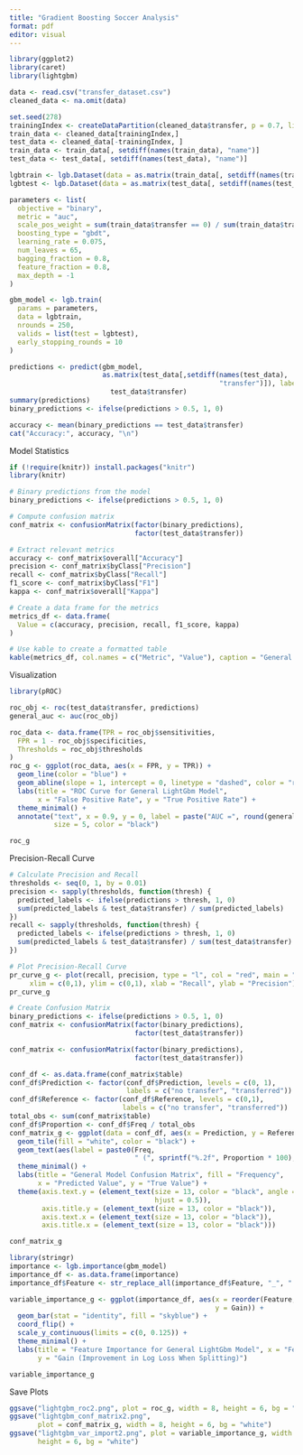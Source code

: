 ```yaml
---
title: "Gradient Boosting Soccer Analysis"
format: pdf
editor: visual
---
```


```r
library(ggplot2)
library(caret)
library(lightgbm)
```

```r
data <- read.csv("transfer_dataset.csv")
cleaned_data <- na.omit(data)

```

```r
set.seed(278)
trainingIndex <- createDataPartition(cleaned_data$transfer, p = 0.7, list = FALSE)
train_data <- cleaned_data[trainingIndex,]
test_data <- cleaned_data[-trainingIndex, ]
train_data <- train_data[, setdiff(names(train_data), "name")]
test_data <- test_data[, setdiff(names(test_data), "name")]
```

```r
lgbtrain <- lgb.Dataset(data = as.matrix(train_data[, setdiff(names(train_data), "transfer")]), label = train_data$transfer)
lgbtest <- lgb.Dataset(data = as.matrix(test_data[, setdiff(names(test_data), "transfer")]), label = test_data$transfer)
```

```r
parameters <- list(
  objective = "binary",
  metric = "auc",
  scale_pos_weight = sum(train_data$transfer == 0) / sum(train_data$transfer == 1),
  boosting_type = "gbdt",
  learning_rate = 0.075,
  num_leaves = 65,
  bagging_fraction = 0.8,
  feature_fraction = 0.8,
  max_depth = -1
)
```

```r
gbm_model <- lgb.train(
  params = parameters,
  data = lgbtrain,
  nrounds = 250,
  valids = list(test = lgbtest),
  early_stopping_rounds = 10
)

```

```r
predictions <- predict(gbm_model,
                       as.matrix(test_data[,setdiff(names(test_data),
                                                    "transfer")]), label =
                         test_data$transfer)
summary(predictions)
binary_predictions <- ifelse(predictions > 0.5, 1, 0)

accuracy <- mean(binary_predictions == test_data$transfer)
cat("Accuracy:", accuracy, "\n")
```

Model Statistics

```r
if (!require(knitr)) install.packages("knitr")
library(knitr)

# Binary predictions from the model
binary_predictions <- ifelse(predictions > 0.5, 1, 0)

# Compute confusion matrix
conf_matrix <- confusionMatrix(factor(binary_predictions),
                               factor(test_data$transfer))

# Extract relevant metrics
accuracy <- conf_matrix$overall["Accuracy"]
precision <- conf_matrix$byClass["Precision"]
recall <- conf_matrix$byClass["Recall"]
f1_score <- conf_matrix$byClass["F1"]
kappa <- conf_matrix$overall["Kappa"]

# Create a data frame for the metrics
metrics_df <- data.frame(
  Value = c(accuracy, precision, recall, f1_score, kappa)
)

# Use kable to create a formatted table
kable(metrics_df, col.names = c("Metric", "Value"), caption = "General Model Evaluation Metrics")
```

Visualization

```r
library(pROC)
```

```r
roc_obj <- roc(test_data$transfer, predictions)
general_auc <- auc(roc_obj)

roc_data <- data.frame(TPR = roc_obj$sensitivities,
  FPR = 1 - roc_obj$specificities,
  Thresholds = roc_obj$thresholds
)
roc_g <- ggplot(roc_data, aes(x = FPR, y = TPR)) +
  geom_line(color = "blue") + 
  geom_abline(slope = 1, intercept = 0, linetype = "dashed", color = "red") +
  labs(title = "ROC Curve for General LightGbm Model",
       x = "False Positive Rate", y = "True Positive Rate") +
  theme_minimal() +
  annotate("text", x = 0.9, y = 0, label = paste("AUC =", round(general_auc, 3)),
           size = 5, color = "black")

roc_g

```

Precision-Recall Curve

```r
# Calculate Precision and Recall
thresholds <- seq(0, 1, by = 0.01)
precision <- sapply(thresholds, function(thresh) {
  predicted_labels <- ifelse(predictions > thresh, 1, 0)
  sum(predicted_labels & test_data$transfer) / sum(predicted_labels)
})
recall <- sapply(thresholds, function(thresh) {
  predicted_labels <- ifelse(predictions > thresh, 1, 0)
  sum(predicted_labels & test_data$transfer) / sum(test_data$transfer)
})

# Plot Precision-Recall Curve
pr_curve_g <- plot(recall, precision, type = "l", col = "red", main = "Precision-Recall Curve",
     xlim = c(0,1), ylim = c(0,1), xlab = "Recall", ylab = "Precision")
pr_curve_g
```

```r

# Create Confusion Matrix
binary_predictions <- ifelse(predictions > 0.5, 1, 0)
conf_matrix <- confusionMatrix(factor(binary_predictions),
                               factor(test_data$transfer))

conf_matrix <- confusionMatrix(factor(binary_predictions),
                               factor(test_data$transfer))

conf_df <- as.data.frame(conf_matrix$table)
conf_df$Prediction <- factor(conf_df$Prediction, levels = c(0, 1),
                             labels = c("no transfer", "transferred"))
conf_df$Reference <- factor(conf_df$Reference, levels = c(0,1),
                            labels = c("no transfer", "transferred"))
total_obs <- sum(conf_matrix$table)
conf_df$Proportion <- conf_df$Freq / total_obs
conf_matrix_g <- ggplot(data = conf_df, aes(x = Prediction, y = Reference)) +
  geom_tile(fill = "white", color = "black") +
  geom_text(aes(label = paste0(Freq,
                               " (", sprintf("%.2f", Proportion * 100), "%)")), size = 5) +
  theme_minimal() +
  labs(title = "General Model Confusion Matrix", fill = "Frequency",
       x = "Predicted Value", y = "True Value") +
  theme(axis.text.y = (element_text(size = 13, color = "black", angle = 90,
                                    hjust = 0.5)),
        axis.title.y = (element_text(size = 13, color = "black")),
        axis.text.x = (element_text(size = 13, color = "black")),
        axis.title.x = (element_text(size = 13, color = "black")))

conf_matrix_g
```

```r
library(stringr)
importance <- lgb.importance(gbm_model)
importance_df <- as.data.frame(importance)
importance_df$Feature <- str_replace_all(importance_df$Feature, "_", " ")

variable_importance_g <- ggplot(importance_df, aes(x = reorder(Feature, Gain),
                                                   y = Gain)) +
  geom_bar(stat = "identity", fill = "skyblue") +
  coord_flip() +
  scale_y_continuous(limits = c(0, 0.125)) +
  theme_minimal() +
  labs(title = "Feature Importance for General LightGbm Model", x = "Feature",
       y = "Gain (Improvement in Log Loss When Splitting)")

variable_importance_g
```

Save Plots

```r
ggsave("lightgbm_roc2.png", plot = roc_g, width = 8, height = 6, bg = "white")
ggsave("lightgbm_conf_matrix2.png",
       plot = conf_matrix_g, width = 8, height = 6, bg = "white")
ggsave("lightgbm_var_import2.png", plot = variable_importance_g, width = 8, 
       height = 6, bg = "white")
```
